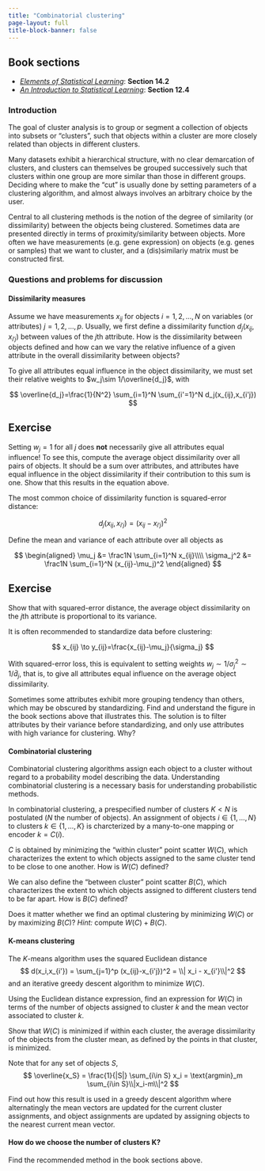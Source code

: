 ```yaml
---
title: "Combinatorial clustering"
page-layout: full
title-block-banner: false
---
```



::: {.callout-tip}
## Book sections

- [*Elements of Statistical Learning*](https://hastie.su.domains/ElemStatLearn/): **Section 14.2**
- [*An Introduction to Statistical Learning*](https://www.statlearning.com/): **Section 12.4**
:::

### Introduction

The goal of cluster analysis is to group or segment a collection of objects into subsets or "clusters", such that objects within a cluster are more closely related than objects in different clusters.

Many datasets exhibit a hierarchical structure, with no clear demarcation of clusters, and clusters can themselves be grouped successively such that clusters within one group are more similar than those in different groups. Deciding where to make the "cut" is usually done by setting parameters of a clustering algorithm, and almost always involves an arbitrary choice by the user.

Central to all clustering methods is the notion of the degree of similarity (or dissimilarity) between the objects being clustered. Sometimes data are presented directly in terms of proximity/similarity between objects. More often we have measurements (e.g. gene expression) on objects (e.g. genes or samples) that we want to cluster, and a (dis)similariy matrix must be constructed first.

### Questions and problems for discussion


#### Dissimilarity measures

Assume we have measurements $x_{ij}$ for objects $i=1,2,\dots,N$ on variables (or attributes) $j=1,2,\dots,p$. Usually, we first define a dissimilarity function $d_j(x_{ij},x_{i'j})$ between values of the $j$th attribute. How is the dissimilarity between objects defined and how can we vary the relative influence of a given attribute in the overall dissimilarity between objects?

::: {.callout-important}
To give all attributes equal influence in the object dissimilarity, we must set their relative weights to $w_j\sim 1/\overline{d_j}$, with

$$
\overline{d_j}=\frac{1}{N^2} \sum_{i=1}^N  \sum_{i'=1}^N d_j(x_{ij},x_{i'j})
$$ 
:::


::: {.callout-warning}
## Exercise
Setting $w_j=1$ for all $j$ does **not** necessarily give all attributes equal influence! To see this, compute the average object dissimilarity over all pairs of objects. It should be a sum over attributes, and attributes have equal influence in the object dissimilarity if their contribution to this sum is one. Show that this results in the equation above.
:::

The most common choice of dissimilarity function is squared-error distance: 

$$
d_j(x_{ij},x_{i'j}) = (x_{ij}-x_{i'j})^2
$$

Define the mean and variance of each attribute over all objects as


$$
\begin{aligned}
\mu_j &= \frac1N \sum_{i=1}^N x_{ij}\\\\
\sigma_j^2 &= \frac1N \sum_{i=1}^N (x_{ij}-\mu_j)^2
\end{aligned}
$$

::: {.callout-warning}
## Exercise

Show that with squared-error distance, the average object dissimilarity on the $j$th attribute is proportional to its variance.
:::

It is often recommended to standardize data before clustering:

$$
x_{ij} \to y_{ij}=\frac{x_{ij}-\mu_j}{\sigma_j}
$$

With squared-error loss, this is equivalent to setting weights $w_j \sim 1/\sigma_j^2 \sim 1/\bar{d}_j$, that is, to give all attributes equal influence on the average object dissimilarity.




::: {.callout-important}
Sometimes some attributes exhibit more grouping tendency than others, which may be obscured by standardizing. Find and understand the figure in the book sections above that illustrates this. The solution is to filter attributes by their variance before standardizing, and only use attributes with high variance for clustering. Why?
:::



#### Combinatorial clustering

Combinatorial clustering algorithms assign each object to a cluster without regard to a probability model describing the data. Understanding combinatorial clustering is a necessary basis for understanding probabilistic methods.

In combinatorial clustering, a prespecified number of clusters $K<N$ is postulated ($N$ the   number of objects). An assignment of objects $i\in\{1,\dots,N\}$ to clusters $k\in\{1,\dots,K\}$ is charcterized by a many-to-one mapping or encoder $k=C(i)$.

$C$ is obtained by minimizing the "within cluster" point scatter $W(C)$, which characterizes the extent to which objects assigned to the  same cluster tend to be close to one another. How is $W(C)$ defined?

We can also define the "between cluster" point scatter $B(C)$, which characterizes the extent to which objects assigned to different clusters tend to be far apart. How is $B(C)$ defined? 

Does it matter whether we find an optimal clustering by minimizing $W(C)$ or by maximizing $B(C)$? *Hint:* compute $W(C)+B(C)$.


#### K-means clustering

The $K$-means algorithm uses the squared Euclidean distance
$$
d(x_i,x_{i'}) = \sum_{j=1}^p (x_{ij}-x_{i'j})^2 = \\| x_i - x_{i'}\\|^2
$$ 
and an iterative greedy descent algorithm to minimize $W(C)$.


Using the Euclidean distance expression, find an expression for $W(C)$ in terms of the number of objects assigned to cluster $k$ and the mean vector associated to cluster $k$.

Show that $W(C)$ is minimized if within each cluster, the average dissimilarity of the objects from the cluster mean, as defined by the points in that cluster, is minimized.

Note that for any set of objects $S$,
$$
\overline{x_S} = \frac{1}{|S|} \sum_{i\in S} x_i = \text{argmin}_m \sum_{i\in S}\\|x_i-m\\|^2
$$

Find out how this result is used in a greedy descent algorithm where alternatingly the mean vectors are updated for the current cluster assignments, and object assignments are updated by assigning objects to the nearest current mean vector.

#### How do we choose the number of clusters K?

Find the recommended method in the book sections above.